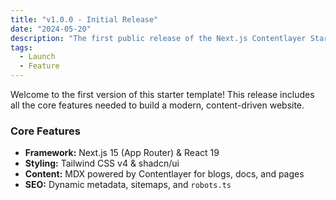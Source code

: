 ```yaml
---
title: "v1.0.0 - Initial Release"
date: "2024-05-20"
description: "The first public release of the Next.js Contentlayer Starter."
tags:
  - Launch
  - Feature
---
```


Welcome to the first version of this starter template! This release includes all the core features needed to build a modern, content-driven website.

### Core Features

- **Framework:** Next.js 15 (App Router) & React 19
- **Styling:** Tailwind CSS v4 & shadcn/ui
- **Content:** MDX powered by Contentlayer for blogs, docs, and pages
- **SEO:** Dynamic metadata, sitemaps, and `robots.ts`
